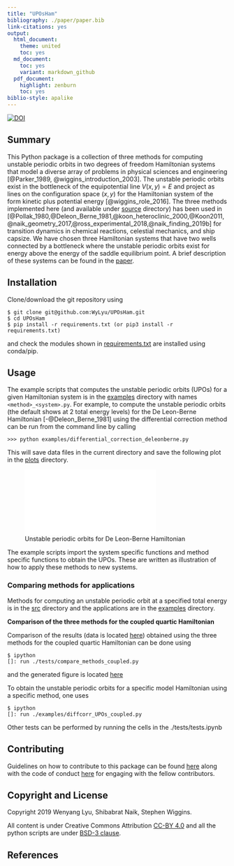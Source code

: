 ```yaml
---
title: "UPOsHam"
bibliography: ./paper/paper.bib
link-citations: yes
output:
  html_document:
    theme: united
    toc: yes
  md_document:
    toc: yes
    variant: markdown_github
  pdf_document:
    highlight: zenburn
    toc: yes
biblio-style: apalike
---
```


[![DOI](https://zenodo.org/badge/DOI/10.5281/zenodo.3373396.svg)](https://doi.org/10.5281/zenodo.3373396)

## Summary

This Python package is a collection of three methods for computing unstable periodic orbits in two degrees of freedom Hamiltonian systems that model a diverse array of problems in physical sciences and engineering [@Parker_1989, @wiggins_introduction_2003]. The unstable periodic orbits exist in the bottleneck of the equipotential line $V(x,y) = E$ and project as lines on the configuration space $(x,y)$ for the Hamiltonian system of the form kinetic plus potential energy [@wiggins_role_2016]. The three methods implemented here (and available under [source](src/) directory) has been used in [@Pollak_1980,@Deleon_Berne_1981,@koon_heteroclinic_2000,@Koon2011,@naik_geometry_2017,@ross_experimental_2018,@naik_finding_2019b] for transition dynamics in chemical reactions, celestial mechanics, and ship capsize. We have chosen three Hamiltonian systems that have two wells connected by a bottleneck where the unstable periodic orbits exist for energy above the energy of the saddle equilibrium point. A brief description of these systems can be found in the [paper](https://github.com/WyLyu/UPOsHam/tree/master/paper/paper.pdf). 

## Installation

Clone/download the git repository using

```git
$ git clone git@github.com:WyLyu/UPOsHam.git
$ cd UPOsHam
$ pip install -r requirements.txt (or pip3 install -r requirements.txt)
```

and check the modules shown in [requirements.txt](https://github.com/WyLyu/UPOsHam/tree/master/requirements.txt) are installed using conda/pip. 


## Usage

The example scripts that computes the unstable periodic orbits (UPOs) for a given Hamiltonian system is in the [examples](examples/) directory with names ```<method>_<system>.py```. For example, to compute the unstable periodic orbits (the default shows at 2 total energy levels) for the De Leon-Berne Hamiltonian [-@Deleon_Berne_1981] using the differential correction method can be run from the command line by calling

```
>>> python examples/differential_correction_deleonberne.py
```

This will save data files in the current directory and save the following plot in the [plots](tests/plots/) directory.

![Unstable periodic orbits for De Leon-Berne Hamiltonian](tests/plots/diff_corr_deleonberne_upos.pdf)

The example scripts import the system specific functions and method specific functions to obtain the UPOs. These are written as illustration of how to apply these methods to new systems. 


### Comparing methods for applications

Methods for computing an unstable periodic orbit at a specified total energy is in the [src](src/) directory and the applications are in the [examples](examples/) directory.


__Comparison of the three methods for the coupled quartic Hamiltonian__

Comparison of the results (data is located [here](https://github.com/WyLyu/UPOsHam/tree/master/data)) obtained using the three methods for the coupled quartic Hamiltonian can be done using

```
$ ipython
[]: run ./tests/compare_methods_coupled.py
```
and the generated figure is located [here](tests/comparison_coupled.pdf)

To obtain the unstable periodic orbits for a specific model Hamiltonian using a specific method, one uses

```
$ ipython
[]: run ./examples/diffcorr_UPOs_coupled.py
```

Other tests can be performed by running the cells in the ./tests/tests.ipynb

## Contributing

Guidelines on how to contribute to this package can be found  [here](https://github.com/WyLyu/UPOsHam/blob/master/docs/contributing.md) along with the code of conduct [here](https://github.com/WyLyu/UPOsHam/blob/master/CODE_OF_CONDUCT.md) for engaging with the fellow contributors.


## Copyright and License
Copyright 2019 Wenyang Lyu, Shibabrat Naik, Stephen Wiggins. 

All content is under Creative Commons Attribution [CC-BY 4.0](https://creativecommons.org/licenses/by/4.0/legalcode.txt) and all the python scripts are under [BSD-3 clause](https://github.com/WyLyu/UPOsHam/blob/master/LICENSE).

## References






